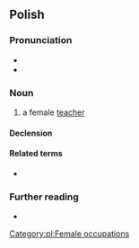{{also|nauczycielką}}
==Polish==

===Pronunciation===
* {{pl-IPA|/na-uczycielka/}}
* {{audio|Pl-nauczycielka.ogg|Audio|lang=pl}}

===Noun===
{{pl-noun|f}}

# a female [[teacher]]

====Declension====
{{pl-decl-noun-f}}

====Related terms====
* {{l|pl|nauczyciel|g=m}}

===Further reading===
* {{R:PWN}}

[[Category:pl:Female occupations]]